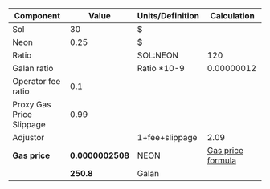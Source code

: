 | Component                | Value        | Units/Definition | Calculation |
| ------------------------ | ------------ | ---------------- | ----------- |
| Sol                      | 30           | $                |             |
| Neon                     | 0.25         | $                |             |
| Ratio                    |              | SOL:NEON         | 120         |
| Galan ratio              |              | Ratio \*10-9     | 0.00000012  |
| Operator fee ratio       | 0.1          |                  |             |
| Proxy Gas Price Slippage | 0.99         |                  |             |
| Adjustor                 |              | 1+fee+slippage   | 2.09        |
| **Gas price**                | **0.0000002508** | NEON             |   [Gas price formula](#gas-price)          |
|                          | **250.8**        | Galan            |
